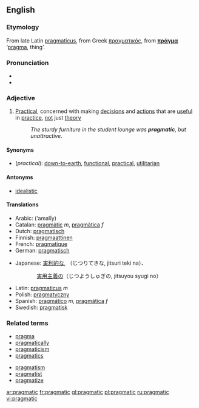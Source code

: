 ==English==

===Etymology===
From late Latin [[pragmaticus]], from Greek [[πραγματικός]], from '''[[πράγμα]]''' ‘[[pragma]], thing’.

===Pronunciation===
*{{IPA|/prægˈmætɪk/}}
*{{audio|en-us-pragmatic.ogg|Audio (US)}}

===Adjective===
{{en-adj}}

#[[Practical]], concerned with making [[decision]]s and [[action]]s that are [[useful]] in [[practice]], [[not]] just [[theory]]
#:''The sturdy furniture in the student lounge was '''pragmatic''', but unattractive.''

====Synonyms====
*(''practical''): [[down-to-earth]], [[functional]], [[practical]], [[utilitarian]]

====Antonyms====
*[[idealistic]]

====Translations====
{{top}}
*Arabic: {{ARchar|[[عملي]]}} (‘amalīy)
*Catalan: [[pragmàtic]] ''m'', [[pragmàtica]] ''f''
*Dutch: [[pragmatisch]]
*Finnish: [[pragmaattinen]]
*French: [[pragmatique]]
*German: [[pragmatisch]]
{{mid}}
*Japanese: [[実利的な]], （じつりてきな, jitsuri teki na）、<br>
:::[[実用主義の]]（じつようしゅぎの, jitsuyou syugi no）
*Latin: [[pragmaticus]] ''m''
*Polish: [[pragmatyczny]]
*Spanish: [[pragmático]] ''m'', [[pragmática]] ''f''
*Swedish: [[pragmatisk]]
{{bottom}}

===Related terms===
{{top2}}
*[[pragma]]
*[[pragmatically]]
*[[pragmaticism]]
*[[pragmatics]]
{{mid2}}
*[[pragmatism]]
*[[pragmatist]]
*[[pragmatize]]
{{bottom}}

[[ar:pragmatic]]
[[fr:pragmatic]]
[[gl:pragmatic]]
[[pl:pragmatic]]
[[ru:pragmatic]]
[[vi:pragmatic]]